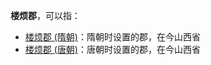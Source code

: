 '''楼烦郡'''，可以指：
*[[楼烦郡_(隋朝)|楼烦郡 (隋朝)]]：隋朝时设置的郡，在今山西省
*[[楼烦郡_(唐朝)|楼烦郡 (唐朝)]]：唐朝时设置的郡，在今山西省

{{Disambig|L|Cat=三字中国郡名消歧义}}